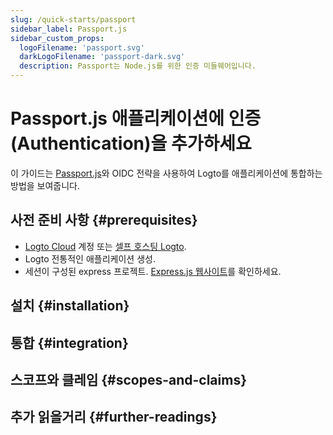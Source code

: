 ```yaml
---
slug: /quick-starts/passport
sidebar_label: Passport.js
sidebar_custom_props:
  logoFilename: 'passport.svg'
  darkLogoFilename: 'passport-dark.svg'
  description: Passport는 Node.js를 위한 인증 미들웨어입니다.
---
```




# Passport.js 애플리케이션에 인증 (Authentication)을 추가하세요

이 가이드는 [Passport.js](https://www.passportjs.org/)와 OIDC 전략을 사용하여 Logto를 애플리케이션에 통합하는 방법을 보여줍니다.

<GuideTip />

## 사전 준비 사항 \{#prerequisites}

- [Logto Cloud](https://cloud.logto.io) 계정 또는 [셀프 호스팅 Logto](/introduction/set-up-logto-oss).
- Logto 전통적인 애플리케이션 생성.
- 세션이 구성된 express 프로젝트. [Express.js 웹사이트](https://expressjs.com/)를 확인하세요.

## 설치 \{#installation}

<Installation />

## 통합 \{#integration}

<Integration />

## 스코프와 클레임 \{#scopes-and-claims}

<ScopesAndClaims />

## 추가 읽을거리 \{#further-readings}

<FurtherReadings />
